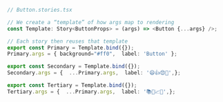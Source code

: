 ```ts
// Button.stories.tsx

// We create a “template” of how args map to rendering
const Template: Story<ButtonProps> = (args) => <Button {...args} />;

// Each story then reuses that template
export const Primary = Template.bind({});
Primary.args = { background="#ff0",  label: 'Button' };

export const Secondary = Template.bind({});
Secondary.args = {  ...Primary.args,  label: '😄👍😍💯',};

export const Tertiary = Template.bind({});
Tertiary.args = {  ...Primary.args,  label: '📚📕📈🤓',};
```

